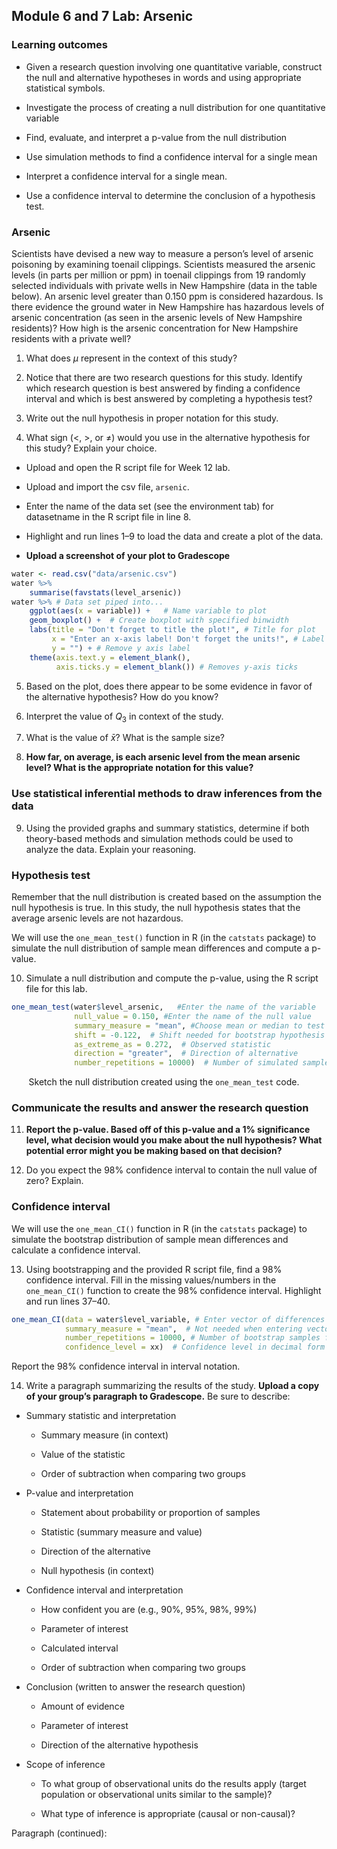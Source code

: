 ## Module 6 and 7 Lab:  Arsenic

\setstretch{1}


### Learning outcomes

* Given a research question involving one quantitative variable, construct the null and alternative hypotheses
in words and using appropriate statistical symbols.

* Investigate the process of creating a null distribution for one quantitative variable

* Find, evaluate, and interpret a p-value from the null distribution

* Use simulation methods to find a confidence interval for a single mean

* Interpret a confidence interval for a single mean.

* Use a confidence interval to determine the conclusion of a hypothesis test.

### Arsenic

Scientists have devised a new way to measure a person’s level of arsenic poisoning by examining toenail clippings.  Scientists measured the arsenic levels (in parts per million or ppm) in toenail clippings from 19 randomly selected individuals with private wells in New Hampshire (data in the table below).  An arsenic level greater than 0.150 ppm is considered hazardous.   Is there evidence the ground water in New Hampshire has hazardous levels of arsenic concentration (as seen in the arsenic levels of New Hampshire residents)?  How high is the arsenic concentration for New Hampshire residents with a private well?

1. What does $\mu$ represent in the context of this study?

\vspace{0.8in}

2.  Notice that there are two research questions for this study.  Identify which research question is best answered by finding a confidence interval and which is best answered by completing a hypothesis test?

\vspace{0.5in}

3.  Write out the null hypothesis in proper notation for this study.  

\vspace{0.4in}

4.  What sign ($<$, $>$, or $\neq$) would you use in the alternative hypothesis for this study?  Explain your choice.

\vspace{0.5in}

* Upload and open the R script file for Week 12 lab. 

* Upload and import the csv file, `arsenic`. 

* Enter the name of the data set (see the environment tab) for datasetname in the R script file in line 8. 

* Highlight and run lines 1--9 to load the data and create a plot of the data. 

* **Upload a screenshot of your plot to Gradescope**

```r
water <- read.csv("data/arsenic.csv")
water %>%
    summarise(favstats(level_arsenic))
water %>% # Data set piped into...
    ggplot(aes(x = variable)) +   # Name variable to plot
    geom_boxplot() +  # Create boxplot with specified binwidth
    labs(title = "Don't forget to title the plot!", # Title for plot
         x = "Enter an x-axis label! Don't forget the units!", # Label for x axis
         y = "") + # Remove y axis label
    theme(axis.text.y = element_blank(), 
          axis.ticks.y = element_blank()) # Removes y-axis ticks
```

5. Based on the plot, does there appear to be some evidence in favor of the alternative hypothesis?  How do you know?
\vspace{0.4in}

6. Interpret the value of $Q_3$ in context of the study.

\vspace{0.8in}

7.  What is the value of $\bar{x}$?  What is the sample size?
\vspace{0.25in}

8. **How far, on average, is each arsenic level from the mean arsenic level?  What is the appropriate notation for this value?**

\vspace{0.4in}

### Use statistical inferential methods to draw inferences from the data {-}


9.  Using the provided graphs and summary statistics, determine if both theory-based methods and simulation methods could be used to analyze the data.  Explain your reasoning.

\vspace{1in}

### Hypothesis test {-}

Remember that the null distribution is created based on the assumption the null hypothesis is true.  In this study, the null hypothesis states that the average arsenic levels are not hazardous.

We will use the `one_mean_test()` function in R (in the `catstats` package) to simulate the null distribution of sample mean differences and compute a p-value. 

\newpage

10.  Simulate a null distribution and compute the p-value, using the R script file for this lab.  

```r
one_mean_test(water$level_arsenic,   #Enter the name of the variable
              null_value = 0.150, #Enter the name of the null value
              summary_measure = "mean", #Choose mean or median to test
              shift = -0.122,  # Shift needed for bootstrap hypothesis test
              as_extreme_as = 0.272,  # Observed statistic
              direction = "greater",  # Direction of alternative
              number_repetitions = 10000)  # Number of simulated samples for null distribution
```
|        Sketch the null distribution created using the `one_mean_test` code.

\vspace{1.5in}

### Communicate the results and answer the research question {-}

11.  **Report the p-value. Based off of this p-value and a 1% significance level, what decision would you make about the null hypothesis?  What potential error might you be making based on that decision?**

\vspace{0.5in}

12. Do you expect the 98\% confidence interval to contain the null value of zero?  Explain.

\vspace{0.8in}

### Confidence interval {-}

We will use the `one_mean_CI()` function in R (in the `catstats` package) to simulate the bootstrap distribution of sample mean differences and calculate a confidence interval. 

13. Using bootstrapping and the provided R script file, find a 98\% confidence interval. Fill in the missing values/numbers in the `one_mean_CI()` function to create the 98\% confidence interval.  Highlight and run lines 37--40. 

```r
one_mean_CI(data = water$level_variable, # Enter vector of differences
            summary_measure = "mean",  # Not needed when entering vector of differences
            number_repetitions = 10000, # Number of bootstrap samples for CI
            confidence_level = xx)  # Confidence level in decimal form
```
Report the 98\% confidence interval in interval notation.

\vspace{0.3in}

\newpage

14. Write a paragraph summarizing the results of the study.  **Upload a copy of your group's paragraph to Gradescope.** Be sure to describe:

* Summary statistic and interpretation

    * Summary measure (in context)
    
    * Value of the statistic 
    
    * Order of subtraction when comparing two groups

* P-value and interpretation

    * Statement about probability or proportion of samples
    
    * Statistic (summary measure and value)
    
    * Direction of the alternative 
    
    * Null hypothesis (in context) 


* Confidence interval and interpretation

    * How confident you are (e.g., 90%, 95%, 98%, 99%)
    
    * Parameter of interest
    
    * Calculated interval
    
    * Order of subtraction when comparing two groups


* Conclusion (written to answer the research question)

    * Amount of evidence
    
    * Parameter of interest 
    
    * Direction of the alternative hypothesis

* Scope of inference

    * To what group of observational units do the results apply (target population or observational units similar to the sample)?
	
    * What type of inference is appropriate (causal or non-causal)?

\newpage

Paragraph (continued):

\newpage